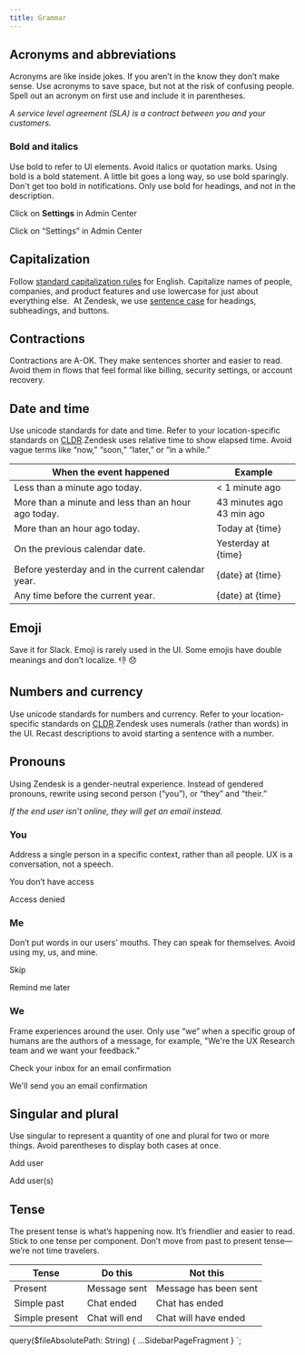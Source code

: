 ```yaml
---
title: Grammar
---
```


## Acronyms and abbreviations

Acronyms are like inside jokes. If you aren’t in the know they don’t make sense. Use acronyms to
save space, but not at the risk of confusing people. Spell out an acronym on first use and include
it in parentheses. ​

_A service level agreement (SLA) is a contract between you and your customers._

### Bold and italics

Use bold to refer to UI elements. Avoid italics or quotation marks. Using bold is a bold statement.
A little bit goes a long way, so use bold sparingly. ​ Don't get too bold in notifications. Only use
bold for headings, and not in the description.

<BestPractice>
  <Do>
    <p>
      Click on <b>Settings</b> in Admin Center
    </p>
  </Do>
  <Dont>
    <p>Click on “Settings” in Admin Center</p>
  </Dont>
</BestPractice>

## Capitalization

Follow [standard capitalization
rules](https://owl.purdue.edu/owl/general_writing/mechanics/help_with_capitals.html) for English.
Capitalize names of people, companies, and product features and use lowercase for just about
everything else. ​ At Zendesk, we use [sentence
case](https://en.wikipedia.org/wiki/Letter_case#Sentence_case) for headings, subheadings, and
buttons.

## Contractions

Contractions are A-OK. They make sentences shorter and easier to read. Avoid them in flows that feel
formal like billing, security settings, or account recovery.

## Date and time

Use unicode standards for date and time. Refer to your location-specific standards on
[CLDR](https://zendesk.atlassian.net/wiki/spaces/globalization/pages/536936649/ICU+Intl+CLDR+at+Zendesk#ICU,Intl&CLDRatZendesk-WhyuseCLDR?).
​ Zendesk uses relative time to show elapsed time. Avoid vague terms like “now,” “soon,” “later,” or
“in a while.”

| When the event happened                             | Example                       |
| --------------------------------------------------- | ----------------------------- |
| Less than a minute ago today.                       | < 1 minute ago                |
| More than a minute and less than an hour ago today. | 43 minutes ago<br/>43 min ago |
| More than an hour ago today.                        | Today at {time}               |
| On the previous calendar date.                      | Yesterday at {time}           |
| Before yesterday and in the current calendar year.  | {date} at {time}              |
| Any time before the current year.                   | {date} at {time}              |

## Emoji

Save it for Slack. Emoji is rarely used in the UI. Some emojis have double meanings and don’t
localize. 👎 😞

## Numbers and currency

Use unicode standards for numbers and currency. Refer to your location-specific standards on
[CLDR](https://zendesk.atlassian.net/wiki/spaces/globalization/pages/536936649/ICU+Intl+CLDR+at+Zendesk#ICU,Intl&CLDRatZendesk-WhyuseCLDR?).
​ Zendesk uses numerals (rather than words) in the UI. Recast descriptions to avoid starting a
sentence with a number.

## Pronouns

Using Zendesk is a gender-neutral experience. Instead of gendered pronouns, rewrite using second
person (“you”), or “they” and “their.”​

_If the end user isn’t online, they will get an email instead._

### You

Address a single person in a specific context, rather than all people. UX is a conversation, not a
speech.

<BestPractice>
  <Do>
    <p>You don’t have access</p>
  </Do>
  <Dont>
    <p>Access denied</p>
  </Dont>
</BestPractice>

### Me

Don’t put words in our users' mouths. They can speak for themselves. Avoid using my, us, and mine.

<BestPractice>
  <Do>
    <p>Skip</p>
  </Do>
  <Dont>
    <p>Remind me later</p>
  </Dont>
</BestPractice>

### We

Frame experiences around the user. Only use “we” when a specific group of humans are the authors of
a message, for example, "We're the UX Research team and we want your feedback."

<BestPractice>
  <Do>
    <p>Check your inbox for an email confirmation</p>
  </Do>
  <Dont>
    <p>We'll send you an email confirmation</p>
  </Dont>
</BestPractice>

## Singular and plural

Use singular to represent a quantity of one and plural for two or more things. Avoid parentheses to
display both cases at once.

<BestPractice>
  <Do>
    <p>Add user</p>
  </Do>
  <Dont>
    <p>Add user(s)</p>
  </Dont>
</BestPractice>

## Tense

The present tense is what’s happening now. It’s friendlier and easier to read. Stick to one tense
per component. Don’t move from past to present tense—we’re not time travelers.

| Tense          | Do this       | Not this              |
| -------------- | ------------- | --------------------- |
| Present        | Message sent  | Message has been sent |
| Simple past    | Chat ended    | Chat has ended        |
| Simple present | Chat will end | Chat will have ended  |


  query($fileAbsolutePath: String) {
    ...SidebarPageFragment
  }
`;
